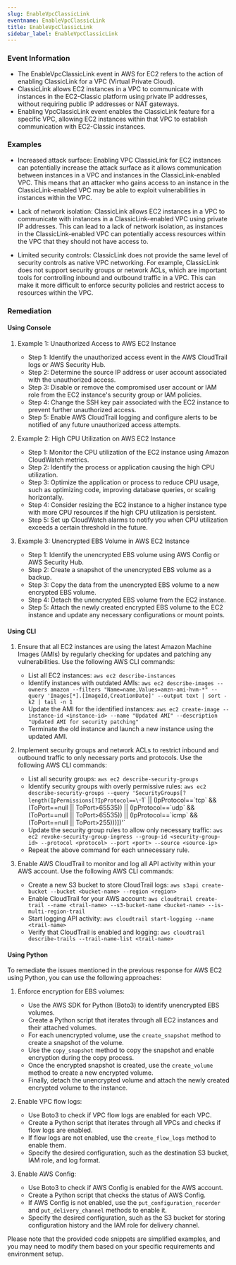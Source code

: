 ```yaml
--- 
slug: EnableVpcClassicLink
eventname: EnableVpcClassicLink
title: EnableVpcClassicLink
sidebar_label: EnableVpcClassicLink
---
```

                       
### Event Information

- The EnableVpcClassicLink event in AWS for EC2 refers to the action of enabling ClassicLink for a VPC (Virtual Private Cloud).
- ClassicLink allows EC2 instances in a VPC to communicate with instances in the EC2-Classic platform using private IP addresses, without requiring public IP addresses or NAT gateways.
- Enabling VpcClassicLink event enables the ClassicLink feature for a specific VPC, allowing EC2 instances within that VPC to establish communication with EC2-Classic instances.


### Examples

- Increased attack surface: Enabling VPC ClassicLink for EC2 instances can potentially increase the attack surface as it allows communication between instances in a VPC and instances in the ClassicLink-enabled VPC. This means that an attacker who gains access to an instance in the ClassicLink-enabled VPC may be able to exploit vulnerabilities in instances within the VPC.

- Lack of network isolation: ClassicLink allows EC2 instances in a VPC to communicate with instances in a ClassicLink-enabled VPC using private IP addresses. This can lead to a lack of network isolation, as instances in the ClassicLink-enabled VPC can potentially access resources within the VPC that they should not have access to.

- Limited security controls: ClassicLink does not provide the same level of security controls as native VPC networking. For example, ClassicLink does not support security groups or network ACLs, which are important tools for controlling inbound and outbound traffic in a VPC. This can make it more difficult to enforce security policies and restrict access to resources within the VPC.

### Remediation

#### Using Console

1. Example 1: Unauthorized Access to AWS EC2 Instance
   - Step 1: Identify the unauthorized access event in the AWS CloudTrail logs or AWS Security Hub.
   - Step 2: Determine the source IP address or user account associated with the unauthorized access.
   - Step 3: Disable or remove the compromised user account or IAM role from the EC2 instance's security group or IAM policies.
   - Step 4: Change the SSH key pair associated with the EC2 instance to prevent further unauthorized access.
   - Step 5: Enable AWS CloudTrail logging and configure alerts to be notified of any future unauthorized access attempts.

2. Example 2: High CPU Utilization on AWS EC2 Instance
   - Step 1: Monitor the CPU utilization of the EC2 instance using Amazon CloudWatch metrics.
   - Step 2: Identify the process or application causing the high CPU utilization.
   - Step 3: Optimize the application or process to reduce CPU usage, such as optimizing code, improving database queries, or scaling horizontally.
   - Step 4: Consider resizing the EC2 instance to a higher instance type with more CPU resources if the high CPU utilization is persistent.
   - Step 5: Set up CloudWatch alarms to notify you when CPU utilization exceeds a certain threshold in the future.

3. Example 3: Unencrypted EBS Volume in AWS EC2 Instance
   - Step 1: Identify the unencrypted EBS volume using AWS Config or AWS Security Hub.
   - Step 2: Create a snapshot of the unencrypted EBS volume as a backup.
   - Step 3: Copy the data from the unencrypted EBS volume to a new encrypted EBS volume.
   - Step 4: Detach the unencrypted EBS volume from the EC2 instance.
   - Step 5: Attach the newly created encrypted EBS volume to the EC2 instance and update any necessary configurations or mount points.

#### Using CLI

1. Ensure that all EC2 instances are using the latest Amazon Machine Images (AMIs) by regularly checking for updates and patching any vulnerabilities. Use the following AWS CLI commands:

   - List all EC2 instances: `aws ec2 describe-instances`
   - Identify instances with outdated AMIs: `aws ec2 describe-images --owners amazon --filters "Name=name,Values=amzn-ami-hvm-*" --query 'Images[*].[ImageId,CreationDate]' --output text | sort -k2 | tail -n 1`
   - Update the AMI for the identified instances: `aws ec2 create-image --instance-id <instance-id> --name "Updated AMI" --description "Updated AMI for security patching"`
   - Terminate the old instance and launch a new instance using the updated AMI.

2. Implement security groups and network ACLs to restrict inbound and outbound traffic to only necessary ports and protocols. Use the following AWS CLI commands:

   - List all security groups: `aws ec2 describe-security-groups`
   - Identify security groups with overly permissive rules: `aws ec2 describe-security-groups --query 'SecurityGroups[?length(IpPermissions[?IpProtocol==\`-1\` || (IpProtocol==\`tcp\` && (ToPort==null || ToPort>65535)) || (IpProtocol==\`udp\` && (ToPort==null || ToPort>65535)) || (IpProtocol==\`icmp\` && (ToPort==null || ToPort>255)))])'`
   - Update the security group rules to allow only necessary traffic: `aws ec2 revoke-security-group-ingress --group-id <security-group-id> --protocol <protocol> --port <port> --source <source-ip>`
   - Repeat the above command for each unnecessary rule.

3. Enable AWS CloudTrail to monitor and log all API activity within your AWS account. Use the following AWS CLI commands:

   - Create a new S3 bucket to store CloudTrail logs: `aws s3api create-bucket --bucket <bucket-name> --region <region>`
   - Enable CloudTrail for your AWS account: `aws cloudtrail create-trail --name <trail-name> --s3-bucket-name <bucket-name> --is-multi-region-trail`
   - Start logging API activity: `aws cloudtrail start-logging --name <trail-name>`
   - Verify that CloudTrail is enabled and logging: `aws cloudtrail describe-trails --trail-name-list <trail-name>`

#### Using Python

To remediate the issues mentioned in the previous response for AWS EC2 using Python, you can use the following approaches:

1. Enforce encryption for EBS volumes:
   - Use the AWS SDK for Python (Boto3) to identify unencrypted EBS volumes.
   - Create a Python script that iterates through all EC2 instances and their attached volumes.
   - For each unencrypted volume, use the `create_snapshot` method to create a snapshot of the volume.
   - Use the `copy_snapshot` method to copy the snapshot and enable encryption during the copy process.
   - Once the encrypted snapshot is created, use the `create_volume` method to create a new encrypted volume.
   - Finally, detach the unencrypted volume and attach the newly created encrypted volume to the instance.

2. Enable VPC flow logs:
   - Use Boto3 to check if VPC flow logs are enabled for each VPC.
   - Create a Python script that iterates through all VPCs and checks if flow logs are enabled.
   - If flow logs are not enabled, use the `create_flow_logs` method to enable them.
   - Specify the desired configuration, such as the destination S3 bucket, IAM role, and log format.

3. Enable AWS Config:
   - Use Boto3 to check if AWS Config is enabled for the AWS account.
   - Create a Python script that checks the status of AWS Config.
   - If AWS Config is not enabled, use the `put_configuration_recorder` and `put_delivery_channel` methods to enable it.
   - Specify the desired configuration, such as the S3 bucket for storing configuration history and the IAM role for delivery channel.

Please note that the provided code snippets are simplified examples, and you may need to modify them based on your specific requirements and environment setup.


 